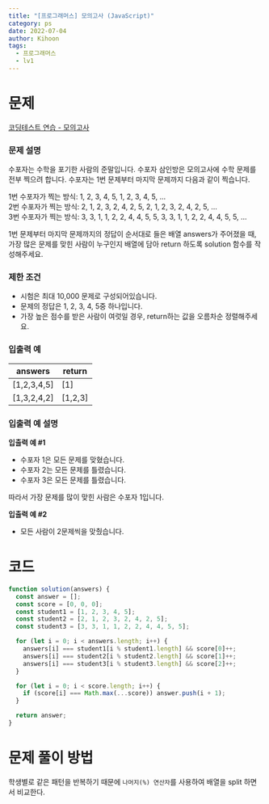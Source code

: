 ```yaml
---
title: "[프로그래머스] 모의고사 (JavaScript)"
category: ps
date: 2022-07-04
author: Kihoon
tags:
  - 프로그래머스
  - lv1
---
```


# 문제

[코딩테스트 연습 - 모의고사](https://programmers.co.kr/learn/courses/30/lessons/42840)

### 문제 설명

수포자는 수학을 포기한 사람의 준말입니다. 수포자 삼인방은 모의고사에 수학 문제를 전부 찍으려 합니다. 수포자는 1번 문제부터 마지막 문제까지 다음과 같이 찍습니다.

1번 수포자가 찍는 방식: 1, 2, 3, 4, 5, 1, 2, 3, 4, 5, ... <br/>
2번 수포자가 찍는 방식: 2, 1, 2, 3, 2, 4, 2, 5, 2, 1, 2, 3, 2, 4, 2, 5, ... <br/>
3번 수포자가 찍는 방식: 3, 3, 1, 1, 2, 2, 4, 4, 5, 5, 3, 3, 1, 1, 2, 2, 4, 4, 5, 5, ...

1번 문제부터 마지막 문제까지의 정답이 순서대로 들은 배열 answers가 주어졌을 때, 가장 많은 문제를 맞힌 사람이 누구인지 배열에 담아 return 하도록 solution 함수를 작성해주세요.

### 제한 조건

- 시험은 최대 10,000 문제로 구성되어있습니다.
- 문제의 정답은 1, 2, 3, 4, 5중 하나입니다.
- 가장 높은 점수를 받은 사람이 여럿일 경우, return하는 값을 오름차순 정렬해주세요.

### 입출력 예

| answers     | return  |
| ----------- | ------- |
| [1,2,3,4,5] | [1]     |
| [1,3,2,4,2] | [1,2,3] |

### 입출력 예 설명

**입출력 예 #1**

- 수포자 1은 모든 문제를 맞혔습니다.
- 수포자 2는 모든 문제를 틀렸습니다.
- 수포자 3은 모든 문제를 틀렸습니다.

따라서 가장 문제를 많이 맞힌 사람은 수포자 1입니다.

**입출력 예 #2**

- 모든 사람이 2문제씩을 맞췄습니다.

# 코드

```jsx
function solution(answers) {
  const answer = [];
  const score = [0, 0, 0];
  const student1 = [1, 2, 3, 4, 5];
  const student2 = [2, 1, 2, 3, 2, 4, 2, 5];
  const student3 = [3, 3, 1, 1, 2, 2, 4, 4, 5, 5];

  for (let i = 0; i < answers.length; i++) {
    answers[i] === student1[i % student1.length] && score[0]++;
    answers[i] === student2[i % student2.length] && score[1]++;
    answers[i] === student3[i % student3.length] && score[2]++;
  }

  for (let i = 0; i < score.length; i++) {
    if (score[i] === Math.max(...score)) answer.push(i + 1);
  }

  return answer;
}
```

# 문제 풀이 방법

학생별로 같은 패턴을 반복하기 때문에 `나머지(%) 연산자`를 사용하여 배열을 split 하면서 비교한다.
